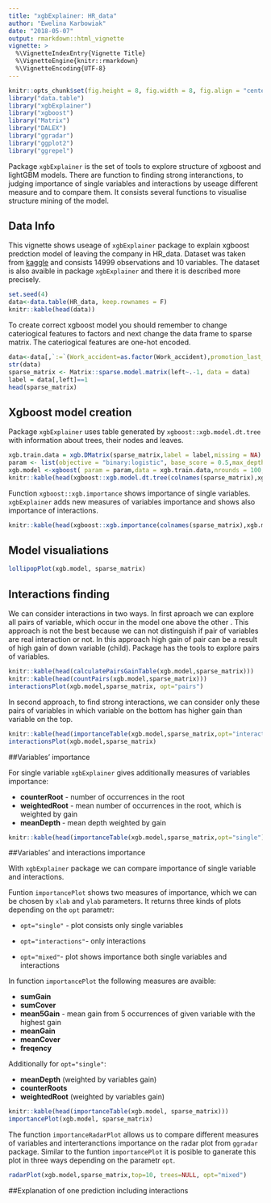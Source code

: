 ```yaml
---
title: "xgbExplainer: HR_data"
author: "Ewelina Karbowiak"
date: "2018-05-07"
output: rmarkdown::html_vignette
vignette: >
  %\VignetteIndexEntry{Vignette Title}
  %\VignetteEngine{knitr::rmarkdown}
  %\VignetteEncoding{UTF-8}
---
```



```r
knitr::opts_chunk$set(fig.height = 8, fig.width = 8, fig.align = "center")
library("data.table")
library("xgbExplainer")
library("xgboost")
library("Matrix")
library("DALEX")
library("ggradar")
library("ggplot2")
library("ggrepel")
```

Package `xgbExplainer` is the set of tools to explore structure of xgboost and lightGBM models. There are function to finding strong interanctions, to judging importance of single variables and interactions by useage different measure and to compare them. It consists several functions to visualise structure mining of the model.

## Data Info

This vignette shows useage of `xgbExplainer` package to explain xgboost predction model of leaving the company in HR_data. Dataset was taken from [kaggle](https://www.kaggle.com/ludobenistant/hr-analytics) and consists 14999 observations and 10 variables. The dataset is also avaible in package `xgbExplainer` and there it is described more precisely.

```r
set.seed(4)
data<-data.table(HR_data, keep.rownames = F)
knitr::kable(head(data))
```

To create correct xgboost model you should remember to change cateriogical features to factors and next change the data frame to sparse matrix. The cateriogical features are one-hot encoded.

```r
data<-data[,`:=`(Work_accident=as.factor(Work_accident),promotion_last_5years=as.factor(promotion_last_5years))]
str(data)
sparse_matrix <- Matrix::sparse.model.matrix(left~.-1, data = data)
label = data[,left]==1
head(sparse_matrix)
```


## Xgboost model creation

Package `xgbExplainer` uses table generated by `xgboost::xgb.model.dt.tree` with information about trees, their nodes and leaves.

```r
xgb.train.data = xgb.DMatrix(sparse_matrix,label = label,missing = NA)
param <- list(objective = "binary:logistic", base_score = 0.5,max_depth=2)
xgb.model <-xgboost( param = param,data = xgb.train.data,nrounds = 100,verbose = FALSE)
knitr::kable(head(xgboost::xgb.model.dt.tree(colnames(sparse_matrix),xgb.model)))
```

Function `xgboost::xgb.importance` shows importance of single variables. `xgbExplainer` adds new measures of variables importance and shows also importance of interactions.

```r
knitr::kable(head(xgboost::xgb.importance(colnames(sparse_matrix),xgb.model)))
```

## Model visualiations


```r
lollipopPlot(xgb.model, sparse_matrix)
```


## Interactions finding

We can consider interactions in two ways. In first aproach we can explore all pairs of variable, which occur in the model one above the other . This approach is not the best because we can not distinguish if pair of variables are real interaction or not. In this approach high gain of pair can be a result of high gain of down variable (child). Package has the tools to explore pairs of variables.

```r
knitr::kable(head(calculatePairsGainTable(xgb.model,sparse_matrix)))
knitr::kable(head(countPairs(xgb.model,sparse_matrix)))
interactionsPlot(xgb.model,sparse_matrix, opt="pairs")
```

In second approach, to find strong interactions, we can consider only these pairs of variables in which variable on the bottom has higher gain than variable on the top.

```r
knitr::kable(head(importanceTable(xgb.model,sparse_matrix,opt="interactions")))
interactionsPlot(xgb.model,sparse_matrix)
```

##Variables' importance

For single variable `xgbExplainer` gives additionally measures of variables importance:

* **counterRoot** - number of occurrences in the root
* **weightedRoot**  - mean number of occurrences in the root, which is weighted by gain
* **meanDepth ** - mean depth weighted by gain


```r
knitr::kable(head(importanceTable(xgb.model,sparse_matrix,opt="single")))
```

##Variables' and interactions importance

With `xgbExplainer` package we can compare importance of single variable and interactions.

Funtion `importancePlot` shows two measures of importance, which we can be chosen by `xlab` and `ylab` parameters. It returns three kinds of plots depending on the `opt` parametr:


 * `opt="single"` - plot consists only single variables

 * `opt="interactions"`- only interactions

 * `opt="mixed"`-  plot shows importance both single variables and interactions


 In function `importancePlot` the following measures are avaible:

* **sumGain**
* **sumCover**
* **mean5Gain** - mean gain from 5 occurrences of given variable with the highest gain
* **meanGain**
* **meanCover**
* **freqency**

Additionally for `opt="single"`:

* **meanDepth** (weighted by variables gain)
* **counterRoots**
* **weightedRoot** (weighted by variables gain)

```r
knitr::kable(head(importanceTable(xgb.model, sparse_matrix)))
importancePlot(xgb.model, sparse_matrix)
```

The function `importanceRadarPlot` allows us to compare different measures of variables and interteranctions importance on the radar plot from `ggradar` package. Similar to the funtion `importancePlot` it is posible to ganerate this plot in three ways depending on the parametr `opt`.

```r
radarPlot(xgb.model,sparse_matrix,top=10, trees=NULL, opt="mixed")
```

##Explanation of one prediction including interactions

```r

```
